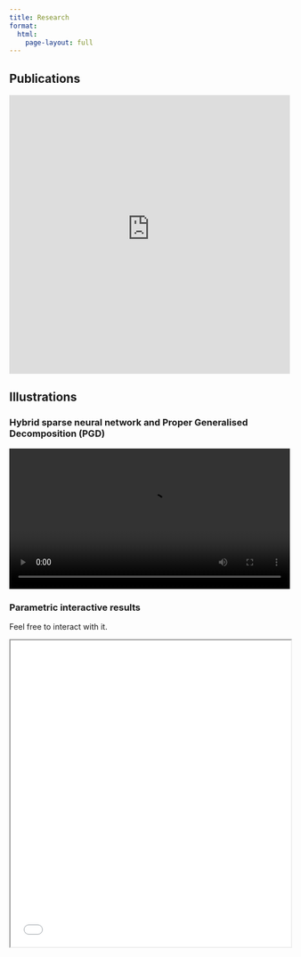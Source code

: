 ```yaml
---
title: Research
format:
  html:
    page-layout: full
---
```


## Publications

<IFRAME width="100%" height="500" src="https://haltools.archives-ouvertes.fr/Public/afficheRequetePubli.php?auteur_exp=Alexandre+Daby-Seesaram&CB_auteur=oui&CB_titre=oui&CB_article=oui&CB_vignette=oui&langue=Anglais&tri_exp=annee_publi&tri_exp2=typdoc&tri_exp3=date_publi&ordre_aff=TA&Fen=Aff&css=../css/VisuOmbreVignettes.css" FRAMEBORDER="0" scrolling="auto" ></IFRAME>

## Illustrations

### Hybrid sparse neural network and Proper Generalised Decomposition (PGD)

<video width="100%" controls>
  <source src="Resources/Videos/HiDeNN.mp4" type="video/mp4">
</video>

### Parametric interactive results
Feel free to interact with it.

<iframe width="100%" height="550" src="Resources/Results/Parametric_E_Theta.html"></IFRAME>
